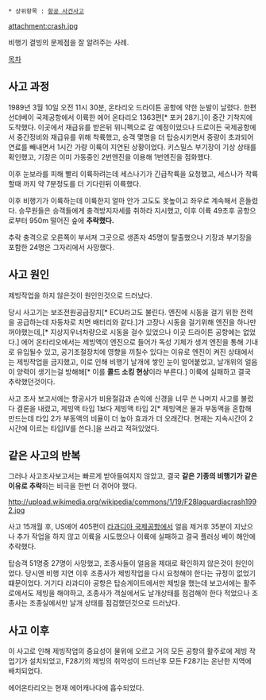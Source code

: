  * 상위항목 : [[항공 사건사고]]

attachment:crash.jpg

비행기 결빙의 문제점을 잘 알려주는 사례.

[[목차]]

== 사고 과정 ==

1989년 3월 10일 오전 11시 30분, 온타리오 드라이튼 공항에 약한 눈발이 날렸다. 한편 선더베이 국제공항에서 이륙한 에어 온타리오 1363편[* 포커 28기.]이 중간 기착지에 도착했다. 이곳에서 재급유를 받은뒤 위니펙으로 갈 예정이었으나 드로이든 국제공항에서 중간정비와 재급유를 위해 착륙했고, 승객 몇명을 더 탑승시키면서 중량이 초과되어 연료를 빼내면서 1시간 가량 이륙이 지연된 상황이었다. 키스밀스 부기장이 기상 상태를 확인했고, 기장은 이미 가동중인 2번엔진을 이용해 1번엔진을 점화했다.

이후 눈보라를 피해 빨리 이륙하려는데 세스나기가 긴급착륙을 요청했고, 세스나가 착륙할때 까지 약 7분정도를 더 기다린뒤 이륙했다.

이후 비행기가 이륙하는데 이륙한지 얼마 안가 고도도 못높이고 좌우로 계속해서 흔들렸다. 승무원들은 승객들에게 충격방지자세를 취하라 지시했고, 이후 이륙 49초후 공항으로부터 950m 떨어진 숲에 '''추락했다.'''

추락 충격으로 오른쪽이 부서져 그곳으로 생존자 45명이 탈출했으나 기장과 부기장을 포함한 24명은 그자리에서 사망했다.

== 사고 원인 ==

제빙작업을 하지 않은것이 원인인것으로 드러났다.

당시 사고기는 보조전원공급장치[* ECU라고도 불린다. 엔진에 시동을 걸기 위한 전력을 공급하는데 자동차로 치면 배터리와 같다.]가 고장나 시동을 걸기위해 엔진을 하나만 꺼야했는데,[* 지상지우너차량으로 시동을 걸수 있었으나 이곳 드라이튼 공항에는 없었다.] 에어 온타리오에서는 제빙액이 엔진으로 들어가 독성 기체가 생겨 엔진을 통해 기내로 유입될수 있고, 공기조절장치에 영향을 끼칠수 있다는 이유로 엔진이 켜진 상태에서는 제빙작업을 금지했고, 이로 인해 비행기 날개에 쌓인 눈이 얼어붙었고, 날개위의 얼음이 양력이 생기는걸 방해해[* 이를 '''콜드 소킹 현상'''이라 부른다.] 이륙에 실패하고 결국 추락했던것이다.

사고 조사 보고서에는 항공사가 비용절감과 손익에 신경을 너무 쓴 나머지 사고를 불렀다 결론을 내렸고, 제빙액 타입 1보다 제빙액 타입 2[* 제빙액은 물과 부동액을 혼합해 만드는데 타입 2가 부동액의 비율이 더 높아 효과가 더 오래간다. 현재는 지속시간이 2시간에 이르는 타입IV를 쓴다.]을 쓰라고 적혀있었다.

== 같은 사고의 반복 ==

그러나 사고조사보고서는 빠르게 받아들여지지 않았고, 결국 '''같은 기종의 비행기가 같은 이유로 추락'''하는 비극을 한번 더 겪어야 했다.

http://upload.wikimedia.org/wikipedia/commons/1/19/F28laguardiacrash1992.jpg

사고 15개월 후, US에어 405편이 [[라과디아 국제공항]]에서 얼음 제거후 35분이 지났으나 추가 작업을 하지 않고 이륙을 시도했으나 이륙에 실패하고 결국 플러싱 베이 해안에 추락했다.

탑승객 51명중 27명이 사망했고, 조종사들이 얼음을 제대로 확인하지 않은것이 원인이었다. 당시엔 비행 지연 이후 조종사가 제빙작업을 다시 요청해야 한다는 규정이 없었기 떄문이었다. 거기다 라과디아 공항은 탑승게이트에서만 제빙을 했는데 보고서에는 활주로에서도 제빙을 해야하고, 조종사가 객실에서도 날개상태를 점검해야 한다 적었으나 조종사는 조종실에서만 날개 상태를 점검했던것으로 드러났다.

== 사고 이후 ==

이 사고로 인해 제빙작업의 중요성이 물위에 오르고 거의 모든 공항의 활주로에 제빙 작업기가 설치되었고, F28기의 제빙의 취약성이 드러난후 모든 F28기는 온난한 지역에 배치되었다.

에어온타리오는 현재 에어캐나다에 흡수되었다.
